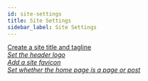 ```yaml
---
id: site-settings
title: Site Settings
sidebar_label: Site Settings
---
```


<a className="jump-to" href="../bb-theme/site-settings/create-a-site-title-and-tagline" aria-label="Create a site title and tagline">
  <div className="jump-to--main">
    Create a site title and tagline
  </div>
  <div className="jump-to--icon">
    <i className="fas fa-chevron-right" />
  </div>
</a>

<a className="jump-to" href="../bb-theme/site-settings/header-logo" aria-label="Set the header logo">
  <div className="jump-to--main">
    Set the header logo
  </div>
  <div className="jump-to--icon">
    <i className="fas fa-chevron-right" />
  </div>
</a>

<a className="jump-to" href="../bb-theme/site-settings/add-a-site-icon-favicon" aria-label="Add a site favicon">
  <div className="jump-to--main">
    Add a site favicon
  </div>
  <div className="jump-to--icon">
    <i className="fas fa-chevron-right" />
  </div>
</a>

<a className="jump-to" href="../bb-theme/site-settings/set-whether-the-home-page-is-a-page-or-post" aria-label="Set whether the home page is a page or post">
  <div className="jump-to--main">
    Set whether the home page is a page or post
  </div>
  <div className="jump-to--icon">
    <i className="fas fa-chevron-right" />
  </div>
</a>
